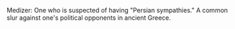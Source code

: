Medizer: One who is suspected of having "Persian sympathies."  A common slur against one's political opponents in ancient Greece.
{{vocabulary-stub}}
{{Uncategorized|date=August 2007}}